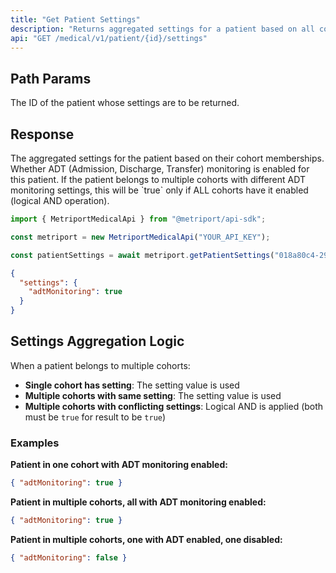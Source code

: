 ```yaml
---
title: "Get Patient Settings"
description: "Returns aggregated settings for a patient based on all cohorts they belong to. When a patient belongs to multiple cohorts with conflicting settings, a logical AND operation is applied."
api: "GET /medical/v1/patient/{id}/settings"
---
```


## Path Params

<ParamField path="id" type="string" required>
  The ID of the patient whose settings are to be returned.
</ParamField>

## Response

<ResponseField name="settings" type="object" required>
  The aggregated settings for the patient based on their cohort memberships.
  <Expandable title="Settings properties">
    <ResponseField name="adtMonitoring" type="boolean" optional>
      Whether ADT (Admission, Discharge, Transfer) monitoring is enabled for this patient. If the patient belongs to multiple cohorts with different ADT monitoring settings, this will be `true` only if ALL cohorts have it enabled (logical AND operation).
    </ResponseField>
  </Expandable>
</ResponseField>

<ResponseExample>

```javascript Metriport SDK
import { MetriportMedicalApi } from "@metriport/api-sdk";

const metriport = new MetriportMedicalApi("YOUR_API_KEY");

const patientSettings = await metriport.getPatientSettings("018a80c4-292a-7486-a1234-76yuhe23yu14");
```

</ResponseExample>

```json
{
  "settings": {
    "adtMonitoring": true
  }
}
```

## Settings Aggregation Logic

When a patient belongs to multiple cohorts:

- **Single cohort has setting**: The setting value is used
- **Multiple cohorts with same setting**: The setting value is used  
- **Multiple cohorts with conflicting settings**: Logical AND is applied (both must be `true` for result to be `true`)

### Examples

**Patient in one cohort with ADT monitoring enabled:**
```json
{ "adtMonitoring": true }
```

**Patient in multiple cohorts, all with ADT monitoring enabled:**
```json
{ "adtMonitoring": true }
```

**Patient in multiple cohorts, one with ADT enabled, one disabled:**
```json
{ "adtMonitoring": false }
```
